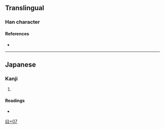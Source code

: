 {{character info}}
==Translingual==

===Han character===
{{Han char|rn=73|rad=曰|as=07|sn=11|four=|canj=ANIQ|ids=⿱曰舛}}

====References====
* {{Han ref|kx=0503.011|hdz=21508.161|uh=66FB|ud=26363}}

----

==Japanese==

===Kanji===
{{ja-kanji|grade=|rs=曰07}}

# {{rfdef|ja|sort=曰07}}

====Readings====
* {{ja-readings|on=しょう|kun=のぼる|nanori=あきら, のぼる, のり}}

[[Category:Japanese-only CJKV Characters|曰+07]]